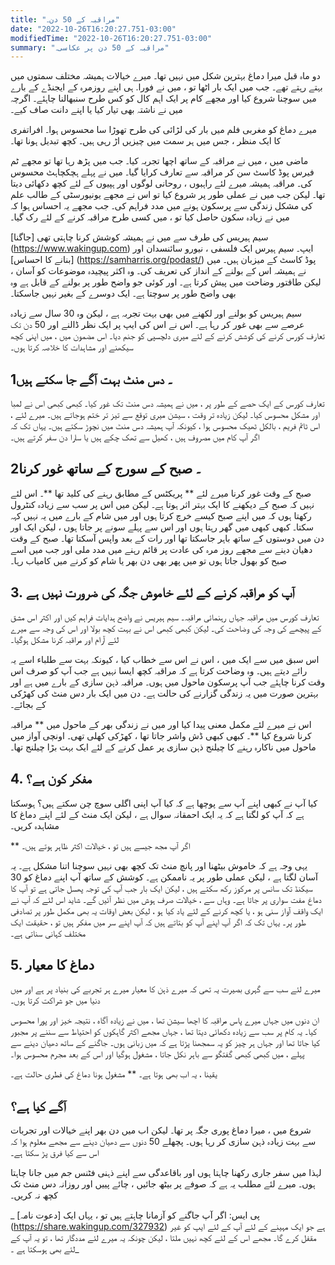 ```yaml
---
title: "مراقبہ کے 50 دن۔"
date: "2022-10-26T16:20:27.751-03:00"
modifiedTime: "2022-10-26T16:20:27.751-03:00"
summary: "مراقبہ کے 50 دن پر عکاسی۔"
---
```


دو ماہ قبل میرا دماغ بہترین شکل میں نہیں تھا۔ میرے خیالات ہمیشہ مختلف سمتوں میں بہتے رہتے تھے۔ جب میں ایک بار اٹھا تو ، میں نے فورا. ہی اپنے روزمرہ کے ایجنڈے کے بارے میں سوچنا شروع کیا اور مجھے کام پر ایک اہم کال کو کس طرح سنبھالنا چاہئے۔ اگرچہ میں نے ناشتہ بھی تیار کیا یا اپنے دانت صاف کیے۔

میرے دماغ کو مغربی فلم میں بار کی لڑائی کی طرح تھوڑا سا محسوس ہوا۔ افراتفری کا ایک منظر ، جس میں ہر سمت میں چیزیں اڑ رہی ہیں۔ کچھ تبدیل ہونا تھا۔

ماضی میں ، میں نے مراقبہ کے ساتھ اچھا تجربہ کیا۔ جب میں پڑھ رہا تھا تو مجھے ٹم فیرس پوڈ کاسٹ سن کر مراقبہ سے تعارف کرایا گیا۔ میں نے پہلے ہچکچاہٹ محسوس کی۔ مراقبہ ہمیشہ میرے لئے راہبوں ، روحانی لوگوں اور ہپیوں کے لئے کچھ دکھائی دیتا تھا۔ لیکن جب میں نے عملی طور پر شروع کیا تو اس نے مجھے یونیورسٹی کے طالب علم کی مشکل زندگی سے پرسکون ہونے میں مدد فراہم کی۔ جب مجھے یہ احساس ہوا کہ میں نے زیادہ سکون حاصل کیا تو ، میں کسی طرح مراقبہ کرنے کے لئے رک گیا۔

سیم ہیریس کی طرف سے میں نے ہمیشہ کوشش کرنا چاہتی تھی [جاگنا] (https://www.wakingup.com) ایپ۔ سیم ہیرس ایک فلسفی ، نیورو سائنسدان اور [بنانے کا احساس] (https://samharris.org/podast/) پوڈ کاسٹ کے میزبان ہیں۔ میں نے ہمیشہ اس کے بولنے کے انداز کی تعریف کی۔ وہ اکثر پیچیدہ موضوعات کو آسان ، لیکن طاقتور وضاحت میں پیش کرتا ہے۔ اور کوئی جو واضح طور پر بولنے کے قابل ہے وہ بھی واضح طور پر سوچتا ہے۔ ایک دوسرے کے بغیر نہیں جاسکتا۔

سیم ہیریس کو بولنے اور لکھنے میں بھی بہت تجربہ ہے ، لیکن وہ 30 سال سے زیادہ عرصے سے بھی غور کر رہا ہے۔ اس نے اس کی ایپ پر ایک نظر ڈالنے اور 50 دن تک تعارف کورس کرنے کی کوشش کرنے کے لئے میری دلچسپی کو جنم دیا۔ اس مضمون میں ، میں اپنی کچھ سیکھنے اور مشاہدات کا خلاصہ کرتا ہوں۔

## 1۔ دس منٹ بہت آگے جا سکتے ہیں

تعارف کورس کے ایک حصے کے طور پر ، میں نے ہمیشہ دس منٹ تک غور کیا۔ کبھی کبھی اس نے لمبا اور مشکل محسوس کیا۔ لیکن زیادہ تر وقت ، سیشن میری توقع سے تیز تر ختم ہوجاتے ہیں۔
میرے لئے ، اس ٹائم فریم ، بالکل ٹھیک محسوس ہوا ، کیونکہ آپ ہمیشہ دس منٹ میں نچوڑ سکتے ہیں۔ یہاں تک کہ اگر آپ کام میں مصروف ہیں ، کھیل سے تھک چکے ہیں یا سارا دن سفر کرتے ہیں۔
## 2۔ صبح کے سورج کے ساتھ غور کرنا

صبح کے وقت غور کرنا میرے لئے ** پریکٹس کے مطابق رہنے کی کلید تھا **۔ اس لئے نہیں کہ صبح کے دیکھنے کا ایک بہتر اثر ہوتا ہے۔ لیکن میں اس پر سب سے زیادہ کنٹرول رکھتا ہوں کہ میں اپنے صبح کیسے خرچ کرتا ہوں اور میں شام کے بارے میں یہ نہیں کہہ سکتا۔ کبھی کبھی میں گھر رہتا ہوں اور اس سے پہلے سونے پر جاتا ہوں ، لیکن ایک اور دن میں دوستوں کے ساتھ باہر جاسکتا تھا اور رات کے بعد واپس آسکتا تھا۔ صبح کے وقت دھیان دینے سے مجھے روز مرہ کی عادت پر قائم رہنے میں مدد ملی اور جب میں اسے صبح کو بھول جاتا ہوں تو میں پھر بھی دن بھر یا شام کو کرنے میں کامیاب رہا۔

## 3. آپ کو مراقبہ کرنے کے لئے خاموش جگہ کی ضرورت نہیں ہے

تعارف کورس میں مراقبہ جہاں رہنمائی مراقبہ۔ سیم ہیریس نے واضح ہدایات فراہم کیں اور اکثر اس مشق کے پیچھے کی وجہ کی وضاحت کی۔ لیکن کبھی کبھی اس نے بہت کچھ بولا اور اس کی وجہ سے میرے لئے آرام اور مراقبہ کرنا مشکل ہوگیا۔

اس سبق میں سے ایک میں ، اس نے اس سے خطاب کیا ، کیونکہ بہت سے طلباء اسے یہ رائے دیتے ہیں۔ وہ وضاحت کرتا ہے کہ مراقبہ کچھ ایسا نہیں ہے جب آپ کو صرف اس وقت کرنا چاہئے جب آپ پرسکون ماحول میں ہوں۔ مراقبہ ذہن سازی کے بارے میں ہے اور بہترین صورت میں یہ زندگی گزارنے کی حالت ہے۔ دن میں ایک بار دس منٹ کی کھڑکی کے بجائے۔

اس نے میرے لئے مکمل معنی پیدا کیا اور میں نے زندگی بھر کے ماحول میں ** مراقبہ کرنا شروع کیا **۔ کبھی کبھی ڈش واشر جاتا تھا ، کھڑکی کھلی تھی۔ اونچی آواز میں ماحول میں ناکارہ رہنے کا چیلنج ذہن سازی پر عمل کرنے کے لئے ایک بہت بڑا چیلنج تھا۔

## 4. مفکر کون ہے؟

کیا آپ نے کبھی اپنے آپ سے پوچھا ہے کہ کیا آپ اپنی اگلی سوچ چن سکتے ہیں؟ ہوسکتا ہے کہ آپ کو لگتا ہے کہ یہ ایک احمقانہ سوال ہے ، لیکن ایک منٹ کے لئے اپنے دماغ کا مشاہدہ کریں۔

** اگر آپ مجھ جیسے ہیں تو ، خیالات اکثر ظاہر ہوتے ہیں۔

یہی وجہ ہے کہ خاموش بیٹھنا اور پانچ منٹ تک کچھ بھی نہیں سوچنا اتنا مشکل ہے۔ یہ آسان لگتا ہے ، لیکن عملی طور پر یہ ناممکن ہے۔ کوشش کے ساتھ آپ اپنے دماغ کو 30 سیکنڈ تک سانس پر مرکوز رکھ سکتے ہیں ، لیکن ایک بار جب آپ کی توجہ پھسل جاتی ہے تو آپ کا دماغ مفت سواری پر جاتا ہے۔
وہاں سے ، خیالات صرف ہوش میں نظر آئیں گے۔ شاید اس لئے کہ آپ نے ایک واقف آواز سنی ہو ، یا کچھ کرنے کے لئے یاد کیا ہو ، لیکن بعض اوقات یہ بھی مکمل طور پر تصادفی طور پر۔ یہاں تک کہ اگر آپ اپنے آپ کو بتاتے ہیں کہ آپ اپنے سر میں مفکر ہیں تو ، حقیقت ایک مختلف کہانی سناتی ہے۔

## 5. دماغ کا معیار

میرے لئے سب سے گہری بصیرت یہ تھی کہ میرے ذہن کا معیار میرے ہر تجربے کی بنیاد پر ہے اور میں دنیا میں جو شراکت کرتا ہوں۔

ان دنوں میں جہاں میرے پاس مراقبہ کا اچھا سیشن تھا ، میں نے زیادہ آگاہ ، نتیجہ خیز اور پورا محسوس کیا۔ یہ کام پر سب سے زیادہ دکھائی دیتا تھا ، جہاں مجھے اکثر گاہکوں کو احتیاط سے سننے پر مجبور کیا جاتا تھا اور جہاں ہر چیز کو یہ سمجھنا پڑتا ہے کہ میں زبانی ہوں۔ جاگنے کے ساتھ دھیان دینے سے پہلے ، میں کبھی کبھی گفتگو سے باہر نکل جاتا ، مشغول ہوگیا اور اس کے بعد مجرم محسوس ہوا۔

یقینا ، یہ اب بھی ہوتا ہے۔ ** مشغول ہونا دماغ کی فطری حالت ہے۔

## آگے کیا ہے؟

شروع میں ، میرا دماغ پوری جگہ پر تھا۔ لیکن اب میں دن بھر اپنے خیالات اور تجربات سے بہت زیادہ ذہن سازی کر رہا ہوں۔ پچھلے 50 دنوں سے دھیان دینے سے مجھے معلوم ہوا کہ اس سے کیا فرق پڑ سکتا ہے۔

لہذا میں سفر جاری رکھنا چاہتا ہوں اور باقاعدگی سے اپنے ذہنی فٹنس جم میں جانا چاہتا ہوں۔ میرے لئے مطلب یہ ہے کہ صوفے پر بیٹھ جائیں ، چائے پییں اور روزانہ دس منٹ تک کچھ نہ کریں۔

_ پی ایس: اگر آپ جاگنے کو آزمانا چاہتے ہیں تو ، یہاں ایک [دعوت نامہ] (https://share.wakingup.com/327932) ہے جو ایک مہینے کے لئے آپ کے لئے ایپ کو غیر مقفل کرے گا۔ مجھے اس کے لئے کچھ نہیں ملتا ، لیکن چونکہ یہ میرے لئے مددگار تھا ، تو یہ آپ کے لئے بھی ہوسکتا ہے ۔_